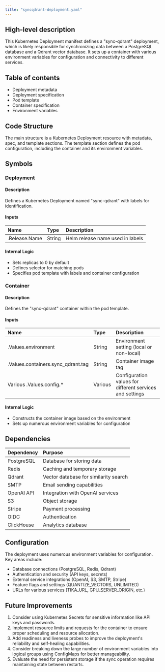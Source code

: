 ```yaml
---
title: "syncqdrant-deployment.yaml"
---
```


## High-level description
This Kubernetes Deployment manifest defines a "sync-qdrant" deployment, which is likely responsible for synchronizing data between a PostgreSQL database and a Qdrant vector database. It sets up a container with various environment variables for configuration and connectivity to different services.

## Table of contents
- Deployment metadata
- Deployment specification
- Pod template
- Container specification
- Environment variables

## Code Structure
The main structure is a Kubernetes Deployment resource with metadata, spec, and template sections. The template section defines the pod configuration, including the container and its environment variables.

## Symbols

### Deployment
#### Description
Defines a Kubernetes Deployment named "sync-qdrant" with labels for identification.

#### Inputs
| Name | Type | Description |
|:-----|:-----|:------------|
| .Release.Name | String | Helm release name used in labels |

#### Internal Logic
- Sets replicas to 0 by default
- Defines selector for matching pods
- Specifies pod template with labels and container configuration

### Container
#### Description
Defines the "sync-qdrant" container within the pod template.

#### Inputs
| Name | Type | Description |
|:-----|:-----|:------------|
| .Values.environment | String | Environment setting (local or non-local) |
| .Values.containers.sync_qdrant.tag | String | Container image tag |
| Various .Values.config.* | Various | Configuration values for different services and settings |

#### Internal Logic
- Constructs the container image based on the environment
- Sets up numerous environment variables for configuration

## Dependencies
| Dependency | Purpose |
|:-----------|:--------|
| PostgreSQL | Database for storing data |
| Redis | Caching and temporary storage |
| Qdrant | Vector database for similarity search |
| SMTP | Email sending capabilities |
| OpenAI API | Integration with OpenAI services |
| S3 | Object storage |
| Stripe | Payment processing |
| OIDC | Authentication |
| ClickHouse | Analytics database |

## Configuration
The deployment uses numerous environment variables for configuration. Key areas include:

- Database connections (PostgreSQL, Redis, Qdrant)
- Authentication and security (API keys, secrets)
- External service integrations (OpenAI, S3, SMTP, Stripe)
- Feature flags and settings (QUANTIZE_VECTORS, UNLIMITED)
- URLs for various services (TIKA_URL, GPU_SERVER_ORIGIN, etc.)

## Future Improvements
1. Consider using Kubernetes Secrets for sensitive information like API keys and passwords.
2. Implement resource limits and requests for the container to ensure proper scheduling and resource allocation.
3. Add readiness and liveness probes to improve the deployment's reliability and self-healing capabilities.
4. Consider breaking down the large number of environment variables into logical groups using ConfigMaps for better manageability.
5. Evaluate the need for persistent storage if the sync operation requires maintaining state between restarts.